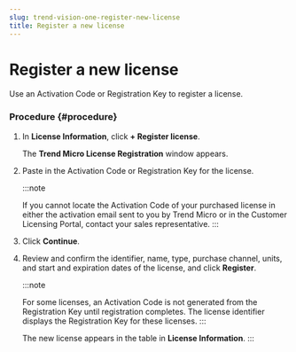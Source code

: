 ```yaml
---
slug: trend-vision-one-register-new-license
title: Register a new license
---
```

# Register a new license

Use an Activation Code or Registration Key to register a license.

### Procedure {#procedure}

1.  In **License Information**, click **+ Register license**.

    The **Trend Micro License Registration** window appears.

2.  Paste in the Activation Code or Registration Key for the license.

    :::note

    If you cannot locate the Activation Code of your purchased license in either the activation email sent to you by Trend Micro or in the Customer Licensing Portal, contact your sales representative.
    :::

3.  Click **Continue**.

4.  Review and confirm the identifier, name, type, purchase channel, units, and start and expiration dates of the license, and click **Register**.

    :::note

    For some licenses, an Activation Code is not generated from the Registration Key until registration completes. The license identifier displays the Registration Key for these licenses.
    :::

    The new license appears in the table in **License Information**.
:::
